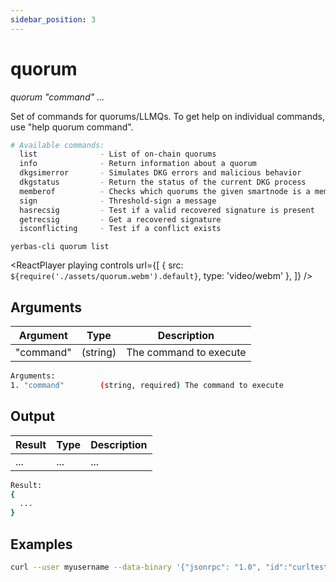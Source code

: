 ```yaml
---
sidebar_position: 3
---
```



# quorum

_quorum "command" ..._

Set of commands for quorums/LLMQs.
To get help on individual commands, use "help quorum command".

```bash
# Available commands:
  list              - List of on-chain quorums
  info              - Return information about a quorum
  dkgsimerror       - Simulates DKG errors and malicious behavior
  dkgstatus         - Return the status of the current DKG process
  memberof          - Checks which quorums the given smartnode is a member of
  sign              - Threshold-sign a message
  hasrecsig         - Test if a valid recovered signature is present
  getrecsig         - Get a recovered signature
  isconflicting     - Test if a conflict exists
```

`yerbas-cli quorum list`

<ReactPlayer
  playing
  controls
  url={[
    { src: `${require('./assets/quorum.webm').default}`, type: 'video/webm' },
  ]}
/>

## Arguments

| Argument  | Type     | Description            |
| --------- | -------- | ---------------------- |
| "command" | (string) | The command to execute |

```bash
Arguments:
1. "command"        (string, required) The command to execute
```

## Output

| Result | Type | Description |
| ------ | ---- | ----------- |
| ...    | ...  | ...         |

```bash
Result:
{
  ...
}
```

## Examples

```bash
curl --user myusername --data-binary '{"jsonrpc": "1.0", "id":"curltest", "method": "quorum", "params": [] }' -H 'content-type: text/plain;' http://127.0.0.1:9998/
```
